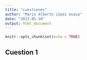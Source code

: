 ```yaml
---
title: "cuestiones"
author: "Mario Alberto López Guasp"
date: "2023-05-10"
output: html_document
---
```


```r
knitr::opts_chunk$set(echo = TRUE)
```

## Cuestion 1
```r

```

